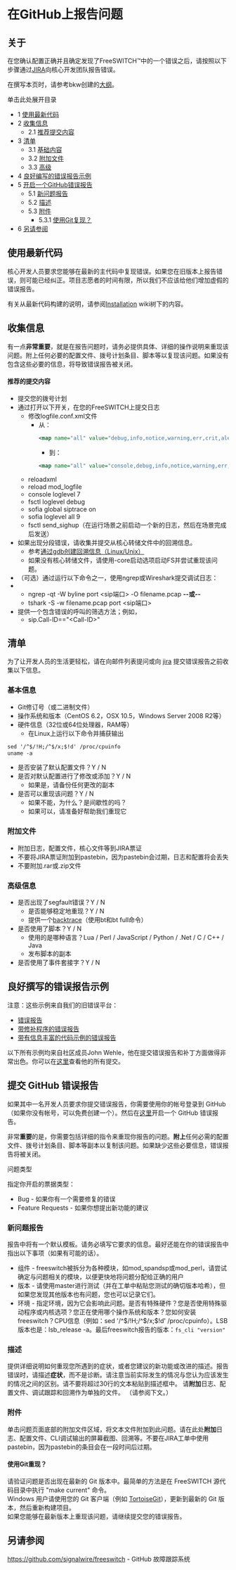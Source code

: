 # 在GitHub上报告问题


## 关于

在您确认配置正确并且确定发现了FreeSWITCH™中的一个错误之后，请按照以下步骤通过[JIRA](https://freeswitch.org/jira)向核心开发团队报告错误。

在撰写本页时，请参考bkw创建的[大纲](https://docs.google.com/document/d/1KSlqOEozNhQdylBv3iAy4kEOVMpmFbaIJMoDngaAiQY/edit?pli=1)。

单击此处展开目录

* 1 [使用最新代码](#use-latest-code)
* 2 [收集信息](#collect-information)  
   * 2.1 [推荐提交内容](#recommended-submissions)
* 3 [清单](#checklist)  
   * 3.1 [基础内容](#-freeswitch--reporting-issues-to-github-)  
   * 3.2 [附加文件](#attach-files)  
   * 3.3 [高级](#advanced)
* 4 [良好编写的错误报告示例](#examples-of-well-written-bug-report-submissions)
* 5 [开启一个GitHub错误报告](#open-a-github-bug-report--)  
   * 5.1 [新问题报告](#the-new-issue-report)  
   * 5.2 [描述](#description)  
   * 5.3 [附件](#attachments)  
      * 5.3.1 [使用Git复现？](#reproduced-with-git)
* 6 [另请参阅](#-freeswitch--reporting-issues-to-github-)

## 使用最新代码

核心开发人员要求您能够在最新的主代码中复现错误。如果您在旧版本上报告错误，则可能已经纠正。项目志愿者的时间有限，所以我们不应该给他们增加虚假的错误报告。

有关从最新代码构建的说明，请参阅[Installation](../Installation/index.mdx#about) wiki树下的内容。

## 收集信息

有一点**非常重要**，就是在报告问题时，请务必提供具体、详细的操作说明来重现该问题。附上任何必要的配置文件、拨号计划条目、脚本等以复现该问题。如果没有包含这些必要的信息，将导致错误报告被关闭。

#### 推荐的提交内容

* 提交您的拨号计划
* 通过打开以下开关，在您的FreeSWITCH上提交日志  
   * 修改logfile.conf.xml文件 
      * 从： 
         ```xml  
         <map name="all" value="debug,info,notice,warning,err,crit,alert"/>  
         ```  
         * 到： 
         ```xml  
         <map name="all" value="console,debug,info,notice,warning,err,crit,alert"/>  
         ```
   * reloadxml
   * reload mod_logfile 
   * console loglevel 7 
   * fsctl loglevel debug 
   * sofia global siptrace on 
   * sofia loglevel all 9 
   * fsctl send_sighup（在运行场景之前启动一个新的日志，然后在场景完成后发送）
* 如果出现分段错误，请收集并提交从核心转储文件中的回溯信息。 
   * 参考[通过gdb创建回溯信息（Linux/Unix）](Debugging_3965831.mdx#advanced-debugging-techniques) 
   * 如果没有核心转储文件，请使用-core启动选项启动FS并尝试重现该问题。
* （可选）通过运行以下命令之一，使用ngrep或Wireshark提交调试日志：
* * ngrep -qt -W byline port <sip端口> -O filename.pcap **\--或--**  
   * tshark -S -w filename.pcap port <sip端口>
* 提供一个包含错误的呼叫的筛选方法；例如，  
   * sip.Call-ID=="&lt;Call-ID>"

## 清单

为了让开发人员的生活更轻松，请在向邮件列表提问或向 [jira](http://jira.freeswitch.org/) 提交错误报告之前收集以下信息。

### 基本信息

* Git修订号（或二进制文件）
* 操作系统和版本（CentOS 6.2，OSX 10.5，Windows Server 2008 R2等）
* 硬件信息（32位或64位处理器，RAM等）
   * 在Linux上运行以下命令并捕获输出

```xml
sed '/^$/!H;/^$/x;$!d' /proc/cpuinfo
uname -a
```

* 是否安装了默认配置文件？Y / N
* 是否对默认配置进行了修改或添加？Y / N
   * 如果是，请备份任何更改的副本
* 是否可以重现该问题？Y / N
   * 如果不能，为什么？是间歇性的吗？
   * 如果可以，请准备好帮助我们重现它

### 附加文件

* 附加日志，配置文件，核心文件等到JIRA票证
* 不要将JIRA票证附加到pastebin，因为pastebin会过期，日志和配置将会丢失
* 不要附加.rar或.zip文件

### 高级信息

* 是否出现了segfault错误？Y / N
   * 是否能够稳定地重现？Y / N
   * 提供一个[backtrace](Debugging_3965831.mdx#advanced-debugging-techniques)（使用bt和bt full命令）
* 是否使用了脚本？Y / N
   * 使用的是哪种语言？Lua / Perl / JavaScript / Python / .Net / C / C++ / Java
   * 发布脚本的副本
* 是否使用了事件套接字？Y / N

## 良好撰写的错误报告示例

注意：这些示例来自我们的旧错误平台：

* [错误报告](http://jira.freeswitch.org/browse/MODLANG-88)
* [带修补程序的错误报告](http://jira.freeswitch.org/browse/MODAPP-30)
* [带有信息丰富的代码示例的错误报告](http://jira.freeswitch.org/browse/MDXMLINT-53)

以下所有示例均来自社区成员John Wehle，他在提交错误报告和补丁方面做得非常出色。你可以在[这里](http://jira.freeswitch.org/secure/IssueNavigator.jspa?reset=true&reporterSelect=specificuser&reporter=jwehle)查看他的所有提交。

## 提交 GitHub 错误报告

如果其中一名开发人员要求你提交错误报告，你需要使用你的帐号登录到 GitHub（如果你没有帐号，可以免费创建一个）。然后在[这里](https://github.com/signalwire/freeswitch/issues/new/choose)开启一个 GitHub 错误报告。

非常**重要**的是，你需要包括详细的指令来重现你报告的问题。**附上**任何必需的配置文件、拨号计划条目、脚本等副本以复制该问题。如果缺少这些必要信息，错误报告将被关闭。

问题类型

指定你开启的票据类型：

* Bug - 如果你有一个需要修复的错误
* Feature Requests - 如果你想提出新功能的建议

### 新问题报告

报告中将有一个默认模板。请务必填写它要求的信息。最好还能在你的错误报告中指出以下事项（如果有可能的话）。

* 组件 - freeswitch被拆分为各种模块，如mod_spandsp或mod_perl，请尝试确定与问题相关的模块，以便更快地将问题分配给正确的用户
* 版本 - 请使用master进行测试（并在工单中粘贴您测试的确切版本哈希），但如果您发现其他版本也有问题，您也可以记录它们。
* 环境 - 指定环境，因为它会影响此问题。是否有特殊硬件？您是否使用特殊驱动程序或内核选项？您正在使用哪个操作系统和版本？您如何安装freeswitch？CPU信息（例如：sed '/^$/!H;/^$/x;$!d' /proc/cpuinfo）。LSB版本也是：lsb_release -a。最后freeswitch报告的版本：`fs_cli "version"`

### 描述

提供详细说明如何重现您所遇到的症状，或者您建议的新功能或改进的描述。报告错误时，请描述**症状**，而不是诊断。请注意当前实际发生的情况与您认为应该发生的情况之间的区别。请不要将超过30行的文本粘贴到描述框中。
请**附加**日志、配置文件、调试跟踪和回溯作为单独的文件。 （请参阅下文。）

### 附件

单击问题页面底部的附加文件区域，将文本文件附加到此问题。请在此处**附加**日志、配置文件、CLI调试输出的屏幕截图、回溯等。不要在JIRA工单中使用pastebin，因为pastebin的条目会在一段时间后过期。

#### 使用Git重现？

请验证问题是否出现在最新的 Git 版本中。最简单的方法是在 FreeSWITCH 源代码目录中执行 "make current" 命令。  
Windows 用户请使用您的 Git 客户端（例如 [TortoiseGit](http://code.google.com/p/tortoisegit/)），更新到最新的 Git 版本，然后重新构建项目。  
如果您能够在最新版本上重现该问题，请继续提交您的错误报告。

## 另请参阅

<https://github.com/signalwire/freeswitch> \- GitHub 故障跟踪系统